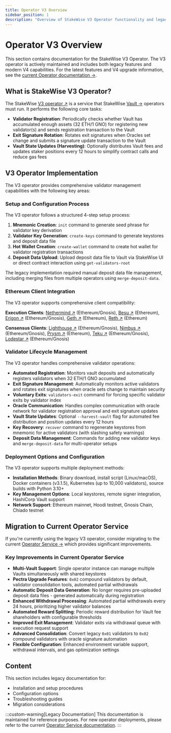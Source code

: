 ```yaml
---
title: Operator V3 Overview
sidebar_position: 1
description: "Overview of StakeWise V3 Operator functionality and legacy implementation"
---
```


# Operator V3 Overview

This section contains documentation for the StakeWise V3 Operator. The V3 operator is actively maintained and includes both legacy features and modern V4 capabilities. For the latest features and V4 upgrade information, see the [current Operator documentation →](../operator-service).

## What is StakeWise V3 Operator?

The StakeWise [V3 operator ↗](https://github.com/stakewise/v3-operator) is a service that StakeWise [Vault →](/docs/protocol-concepts/Vaults) operators must run. It performs the following core tasks:

- **Validator Registration**: Periodically checks whether Vault has accumulated enough assets (32 ETH/1 GNO) for registering new validator(s) and sends registration transaction to the Vault
- **Exit Signature Rotation**: Rotates exit signatures when Oracles set change and submits a signature update transaction to the Vault
- **Vault State Updates (Harvesting)**: Optionally distributes Vault fees and updates staker positions every 12 hours to simplify contract calls and reduce gas fees

## V3 Operator Implementation

The V3 operator provides comprehensive validator management capabilities with the following key areas:

### Setup and Configuration Process

The V3 operator follows a structured 4-step setup process:

1. **Mnemonic Creation**: `init` command to generate seed phrase for validator key derivation
2. **Validator Key Generation**: `create-keys` command to generate keystores and deposit data file
3. **Hot Wallet Creation**: `create-wallet` command to create hot wallet for validator registration transactions
4. **Deposit Data Upload**: Upload deposit data file to Vault via StakeWise UI or direct contract interaction using `get-validators-root`

The legacy implementation required manual deposit data file management, including merging files from multiple operators using `merge-deposit-data`.

### Ethereum Client Integration

The V3 operator supports comprehensive client compatibility:

**Execution Clients**: [Nethermind ↗](https://launchpad.ethereum.org/en/nethermind) (Ethereum/Gnosis), [Besu ↗](https://launchpad.ethereum.org/en/besu) (Ethereum), [Erigon ↗](https://launchpad.ethereum.org/en/erigon) (Ethereum/Gnosis), [Geth ↗](https://launchpad.ethereum.org/en/geth) (Ethereum), [Reth ↗](https://github.com/paradigmxyz/reth) (Ethereum)

**Consensus Clients**: [Lighthouse ↗](https://launchpad.ethereum.org/en/lighthouse) (Ethereum/Gnosis), [Nimbus ↗](https://launchpad.ethereum.org/en/nimbus) (Ethereum/Gnosis), [Prysm ↗](https://launchpad.ethereum.org/en/prysm) (Ethereum), [Teku ↗](https://launchpad.ethereum.org/en/teku) (Ethereum/Gnosis), [Lodestar ↗](https://launchpad.ethereum.org/en/lodestar) (Ethereum/Gnosis)

### Validator Lifecycle Management

The V3 operator handles comprehensive validator operations:

- **Automated Registration**: Monitors vault deposits and automatically registers validators when 32 ETH/1 GNO accumulated
- **Exit Signature Management**: Automatically monitors active validators and rotates exit signatures when oracle sets change to maintain security
- **Voluntary Exits**: `validators-exit` command for forcing specific validator exits by validator index
- **Oracle Communication**: Handles complex communication with oracle network for validator registration approval and exit signature updates
- **Vault State Updates**: Optional `--harvest-vault` flag for automated fee distribution and position updates every 12 hours
- **Key Recovery**: `recover` command to regenerate keystores from mnemonic for active validators (with slashing safety warnings)
- **Deposit Data Management**: Commands for adding new validator keys and `merge-deposit-data` for multi-operator setups

### Deployment Options and Configuration

The V3 operator supports multiple deployment methods:

- **Installation Methods**: Binary download, install script (Linux/macOS), Docker containers (v3.1.5), Kubernetes (up to 10,000 validators), source builds with Python 3.10+
- **Key Management Options**: Local keystores, remote signer integration, HashiCorp Vault support
- **Network Support**: Ethereum mainnet, Hoodi testnet, Gnosis Chain, Chiado testnet

## Migration to Current Operator Service

If you're currently using the legacy V3 operator, consider migrating to the current [Operator Service →](/operator/intro) which provides significant improvements.

### Key Improvements in Current Operator Service

- **Multi-Vault Support**: Single operator instance can manage multiple Vaults simultaneously with shared keystores
- **Pectra Upgrade Features**: `0x02` compound validators by default, validator consolidation tools, automated partial withdrawals
- **Automatic Deposit Data Generation**: No longer requires pre-uploaded deposit data files - generated automatically during registration
- **Enhanced Withdrawal Processing**: Automated partial withdrawals every 24 hours, prioritizing higher validator balances
- **Automated Reward Splitting**: Periodic reward distribution for Vault fee shareholders with configurable thresholds
- **Improved Exit Management**: Validator exits via withdrawal queue with execution request support
- **Advanced Consolidation**: Convert legacy `0x01` validators to `0x02` compound validators with oracle signature automation
- **Flexible Configuration**: Enhanced environment variable support, withdrawal intervals, and gas optimization settings

## Content

This section includes legacy documentation for:

- Installation and setup procedures
- Configuration options
- Troubleshooting guides
- Migration considerations

:::custom-warning[Legacy Documentation]
This documentation is maintained for reference purposes. For new operator deployments, please refer to the current [Operator Service documentation](/operator/operator-service).
:::
